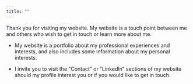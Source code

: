 ```yaml
---
title: ""
---
```


Thank you for visiting my website. My website is a touch point between me and others who wish to get in touch or learn more about me.

-   My website is a portfolio about my professional experiences and interests, and also includes some information about my personal interests.

-   I invite you to visit the "Contact" or "LinkedIn" sections of my website should my profile interest you or if you would like to get in touch.
